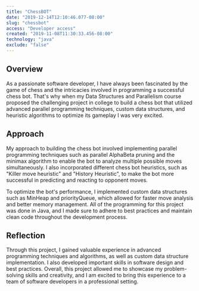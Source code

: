 ```yaml
---
title: "ChessBOT"
date: "2019-12-14T12:10:46.077-08:00"
slug: "chessbot"
access: "Developer access"
created: "2019-11-08T11:30:33.456-08:00"
technology: "java"
exclude: "false"
---
```


## Overview

As a passionate software developer, I have always been fascinated by the game of chess and the intricacies involved in programming a successful chess bot. That's why when my Data Structures and Parallelism course proposed the challenging project in college to build a chess bot that utilized advanced parallel programming techniques, custom data structures, and heuristic algorithms to optimize its gameplay I was very excited.

## Approach

My approach to building the chess bot involved implementing parallel programming techniques such as parallel AlphaBeta pruning and the minimax algorithm to enable the bot to analyze multiple possible moves simultaneously. I also incorporated different chess bot heuristics, such as "Killer move heuristic" and "History Heuristic", to make the bot more successful in predicting and reacting to opponent moves.

To optimize the bot's performance, I implemented custom data structures such as MinHeap and priorityQueue, which allowed for faster move analysis and better memory management. All of the programming for this project was done in Java, and I made sure to adhere to best practices and maintain clean code throughout the development process.

## Reflection

Through this project, I gained valuable experience in advanced programming techniques and algorithms, as well as custom data structure implementation. I also developed important skills in software design and best practices. Overall, this project allowed me to showcase my problem-solving skills and creativity, and I am excited to bring this experience to a team of software developers in a professional setting.


